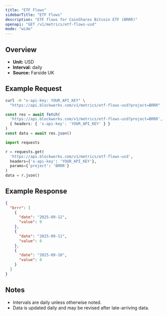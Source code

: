 ```yaml
---
title: "ETF Flows"
sidebarTitle: "ETF Flows"
description: "ETF flows for CoinShares Bitcoin ETF (BRRR)"
openapi: "GET /v1/metrics/etf-flows-usd"
mode: "wide"
---
```


## Overview

- **Unit:** USD
- **Interval:** daily
- **Source:** Farside UK

## Example Request

<CodeGroup>

```bash cURL
curl -H "x-api-key: YOUR_API_KEY" \
  "https://api.blockworks.com/v1/metrics/etf-flows-usd?project=BRRR"
```

```typescript TypeScript
const res = await fetch(
  'https://api.blockworks.com/v1/metrics/etf-flows-usd?project=BRRR',
  { headers: { 'x-api-key': 'YOUR_API_KEY' } }
)
const data = await res.json()
```

```python Python
import requests

r = requests.get(
  'https://api.blockworks.com/v1/metrics/etf-flows-usd',
  headers={'x-api-key': 'YOUR_API_KEY'},
  params={'project': 'BRRR'}
)
data = r.json()
```

</CodeGroup>

## Example Response

```json
{
  "brrr": [
    {
      "date": "2025-09-12",
      "value": 0
    },
    {
      "date": "2025-09-11",
      "value": 0
    },
    {
      "date": "2025-09-10",
      "value": 0
    }
  ]
}
```

## Notes
- Intervals are daily unless otherwise noted.
- Data is updated daily and may be revised after late-arriving data.
